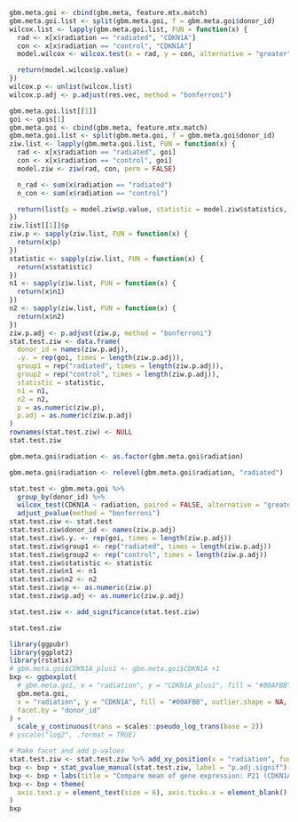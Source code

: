 
```r
gbm.meta.goi <- cbind(gbm.meta, feature.mtx.match)
gbm.meta.goi.list <- split(gbm.meta.goi, f = gbm.meta.goi$donor_id)
wilcox.list <- lapply(gbm.meta.goi.list, FUN = function(x) {
  rad <- x[x$radiation == "radiated", "CDKN1A"]
  con <- x[x$radiation == "control", "CDKN1A"]
  model.wilcox <- wilcox.test(x = rad, y = con, alternative = "greater", paired = FALSE)

  return(model.wilcox$p.value)
})
wilcox.p <- unlist(wilcox.list)
wilcox.p.adj <- p.adjust(res.vec, method = "bonferroni")
```

```r
gbm.meta.goi.list[[1]]
goi <- gois[1]
gbm.meta.goi <- cbind(gbm.meta, feature.mtx.match)
gbm.meta.goi.list <- split(gbm.meta.goi, f = gbm.meta.goi$donor_id)
ziw.list <- lapply(gbm.meta.goi.list, FUN = function(x) {
  rad <- x[x$radiation == "radiated", goi]
  con <- x[x$radiation == "control", goi]
  model.ziw <- ziw(rad, con, perm = FALSE)

  n_rad <- sum(x$radiation == "radiated")
  n_con <- sum(x$radiation == "control")

  return(list(p = model.ziw$p.value, statistic = model.ziw$statistics, n1 = n_rad, n2 = n_con))
})
ziw.list[[1]]$p
ziw.p <- sapply(ziw.list, FUN = function(x) {
  return(x$p)
})
statistic <- sapply(ziw.list, FUN = function(x) {
  return(x$statistic)
})
n1 <- sapply(ziw.list, FUN = function(x) {
  return(x$n1)
})
n2 <- sapply(ziw.list, FUN = function(x) {
  return(x$n2)
})
ziw.p.adj <- p.adjust(ziw.p, method = "bonferroni")
stat.test.ziw <- data.frame(
  donor_id = names(ziw.p.adj),
  .y. = rep(goi, times = length(ziw.p.adj)),
  group1 = rep("radiated", times = length(ziw.p.adj)),
  group2 = rep("control", times = length(ziw.p.adj)),
  statistic = statistic,
  n1 = n1,
  n2 = n2,
  p = as.numeric(ziw.p),
  p.adj = as.numeric(ziw.p.adj)
)
rownames(stat.test.ziw) <- NULL
stat.test.ziw
```
```r
gbm.meta.goi$radiation <- as.factor(gbm.meta.goi$radiation)

gbm.meta.goi$radiation <- relevel(gbm.meta.goi$radiation, "radiated")

stat.test <- gbm.meta.goi %>%
  group_by(donor_id) %>%
  wilcox_test(CDKN1A ~ radiation, paired = FALSE, alternative = "greater") %>%
  adjust_pvalue(method = "bonferroni")
stat.test.ziw <- stat.test
stat.test.ziw$donor_id <- names(ziw.p.adj)
stat.test.ziw$.y. <- rep(goi, times = length(ziw.p.adj))
stat.test.ziw$group1 <- rep("radiated", times = length(ziw.p.adj))
stat.test.ziw$group2 <- rep("control", times = length(ziw.p.adj))
stat.test.ziw$statistic <- statistic
stat.test.ziw$n1 <- n1
stat.test.ziw$n2 <- n2
stat.test.ziw$p <- as.numeric(ziw.p)
stat.test.ziw$p.adj <- as.numeric(ziw.p.adj)

stat.test.ziw <- add_significance(stat.test.ziw)

stat.test.ziw
```

```r
library(ggpubr)
library(ggplot2)
library(rstatix)
# gbm.meta.goi$CDKN1A_plus1 <- gbm.meta.goi$CDKN1A +1
bxp <- ggboxplot(
  # gbm.meta.goi, x = "radiation", y = "CDKN1A_plus1", fill = "#00AFBB", outlier.shape = NA,
  gbm.meta.goi,
  x = "radiation", y = "CDKN1A", fill = "#00AFBB", outlier.shape = NA,
  facet.by = "donor_id"
) +
  scale_y_continuous(trans = scales::pseudo_log_trans(base = 2))
# yscale("log2", .format = TRUE)

# Make facet and add p-values
stat.test.ziw <- stat.test.ziw %>% add_xy_position(x = "radiation", fun = "mean")
bxp <- bxp + stat_pvalue_manual(stat.test.ziw, label = "p.adj.signif")
bxp <- bxp + labs(title = "Compare mean of gene expression: P21 (CDKN1A)", caption = "Zero inflated Wicoxon rank sum test (two tail); adjusted by bonferroni; assay = RNA, slot = data (depth normalized + log1p)")
bxp <- bxp + theme(
  axis.text.y = element_text(size = 6), axis.ticks.x = element_blank()
)
bxp
```
